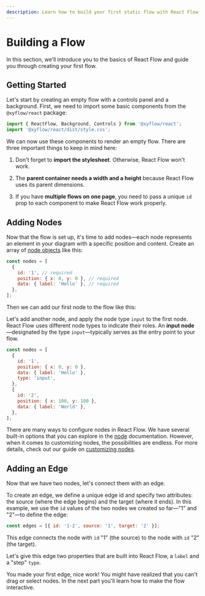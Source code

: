 ```yaml
---
description: Learn how to build your first static flow with React Flow.
---
```



# Building a Flow

In this section, we’ll introduce you to the basics of React Flow and guide you through creating your first flow.

## Getting Started

Let's start by creating an empty flow with a controls panel and a background. First, we need to import some basic components from the `@xyflow/react` package:

```js
import { ReactFlow, Background, Controls } from '@xyflow/react';
import '@xyflow/react/dist/style.css';
```

We can now use these components to render an empty flow. There are three important things to keep in mind here:

1. Don't forget to **import the stylesheet**. Otherwise, React Flow won't work.

2. The **parent container needs a width and a height** because React Flow uses its parent dimensions.

3. If you have **multiple flows on one page**, you need to pass a unique `id` prop to each component to make React Flow work properly.

<RemoteCodeViewer route="learn/getting-started-1" framework="react" />

## Adding Nodes

Now that the flow is set up, it's time to add nodes—each node represents an element in your diagram with a specific position and content. Create an array of [node objects](/api-reference/types/node) like this:

```js
const nodes = [
  {
    id: '1', // required
    position: { x: 0, y: 0 }, // required
    data: { label: 'Hello' }, // required
  },
];
```

Then we can add our first node to the flow like this:

<RemoteCodeViewer route="learn/getting-started-2" framework="react" />

Let's add another node, and apply the node type `input` to the first node. React Flow uses different node types to indicate their roles. An **input node**—designated by the type `input`—typically serves as the entry point to your flow.

```js
const nodes = [
  {
    id: '1',
    position: { x: 0, y: 0 },
    data: { label: 'Hello' },
    type: 'input',
  },
  {
    id: '2',
    position: { x: 100, y: 100 },
    data: { label: 'World' },
  },
];
```

<RemoteCodeViewer route="learn/getting-started-3" framework="react" />

There are many ways to configure nodes in React Flow. We have several built-in options that you can explore in the [node](/api-reference/types/node) documentation. However, when it comes to customizing nodes, the possibilities are endless. For more details, check out our guide on [customizing nodes](/api-reference/types/node).

## Adding an Edge

Now that we have two nodes, let's connect them with an edge.

To create an edge, we define a unique edge id and specify two attributes: the source (where the edge begins) and the target (where it ends). In this example, we use the `id` values of the two nodes we created so far—"1" and "2"—to define the edge:

```js
const edges = [{ id: '1-2', source: '1', target: '2' }];
```

This edge connects the node with `id` "1" (the source) to the node with `id` "2" (the target).

<RemoteCodeViewer route="learn/getting-started-4" framework="react" />

Let's give this edge two properties that are built into React Flow, a `label` and a "step" `type`.

<RemoteCodeViewer route="learn/getting-started-5" framework="react" />

You made your first edge, nice work! You might have realized that you can't drag or select nodes. In the next part you'll learn how to make the flow interactive.
